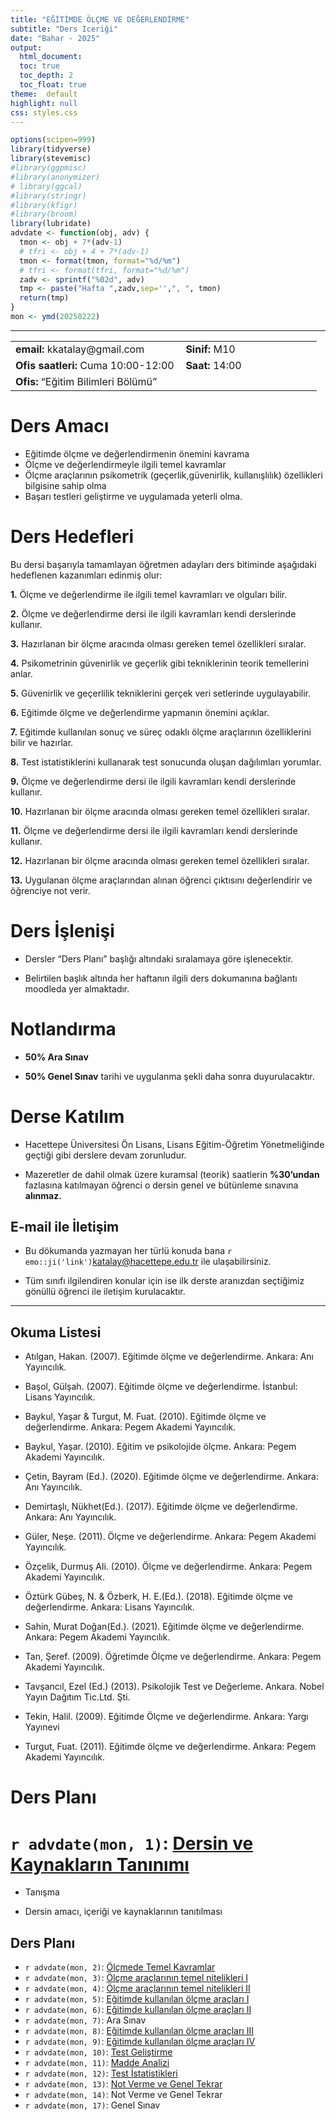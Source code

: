 ```yaml
---
title: "EĞİTİMDE ÖLÇME VE DEĞERLENDİRME"
subtitle: "Ders Iceriği"
date: "Bahar - 2025"
output:
  html_document:
  toc: true
  toc_depth: 2
  toc_float: true
theme:  default
highlight: null
css: styles.css
---
```

```r
options(scipen=999)
library(tidyverse)
library(stevemisc)
#library(ggpmisc)
#library(anonymizer)
# library(ggcal)
#library(stringr)
#library(kfigr)
#library(broom)
library(lubridate)
advdate <- function(obj, adv) {
  tmon <- obj + 7*(adv-1)
  # tfri <- obj + 4 + 7*(adv-1)
  tmon <- format(tmon, format="%d/%m")
  # tfri <- format(tfri, format="%d/%m")
  zadv <- sprintf("%02d", adv)
  tmp <- paste("Hafta ",zadv,sep='',", ", tmon)
  return(tmp)
}
mon <- ymd(20250222)

```

------------------------------------------------------------------------
  
|                                        |                                |
|----------------------------------------|--------------------------------|
| **email:** kkatalay\@gmail.com         | **Sinif:** M10             |
| **Ofis saatleri:** Cuma 10:00-12:00    | **Saat:**  14:00           |
| **Ofis:** "Eğitim Bilimleri Bölümü" |                                |
  

 

# Ders Amacı

- Eğitimde ölçme ve değerlendirmenin önemini kavrama
- Ölçme ve değerlendirmeyle ilgili temel kavramlar
- Ölçme araçlarının psikometrik (geçerlik,güvenirlik, kullanışlılık) özellikleri bilgisine sahip olma 
- Başarı testleri geliştirme ve uygulamada yeterli olma.


# Ders Hedefleri

Bu dersi başarıyla tamamlayan öğretmen adayları ders bitiminde aşağıdaki hedeflenen kazanımları edinmiş olur:

**1.** Ölçme ve değerlendirme ile ilgili temel kavramları ve olguları bilir.  


**2.** Ölçme ve değerlendirme dersi ile ilgili kavramları kendi derslerinde kullanır.  

**3.** Hazırlanan bir ölçme aracında olması gereken temel özellikleri sıralar.  

**4.** Psikometrinin güvenirlik ve geçerlik gibi tekniklerinin teorik temellerini anlar.  

**5.** Güvenirlik ve geçerlilik tekniklerini gerçek veri setlerinde uygulayabilir.  

**6.** Eğitimde ölçme ve değerlendirme yapmanın önemini açıklar.  

**7.** Eğitimde kullanılan sonuç ve süreç odaklı ölçme araçlarının özelliklerini bilir ve hazırlar.  


**8.** Test istatistiklerini kullanarak test sonucunda oluşan dağılımları yorumlar.  


**9.** Ölçme ve değerlendirme dersi ile ilgili kavramları kendi derslerinde kullanır.


**10.** Hazırlanan bir ölçme aracında olması gereken temel özellikleri sıralar.  

**11.** Ölçme ve değerlendirme dersi ile ilgili kavramları kendi derslerinde kullanır.  


**12.** Hazırlanan bir ölçme aracında olması gereken temel özellikleri sıralar.   


**13.** Uygulanan ölçme araçlarından alınan öğrenci çıktısını değerlendirir ve öğrenciye not verir.  



# Ders İşlenişi

- Dersler "Ders Planı" başlığı altındaki sıralamaya göre işlenecektir.

- Belirtilen başlık altında her haftanın ilgili ders dokumanına bağlantı moodleda yer almaktadır.

# Notlandırma

-   **50% Ara Sınav**  


-   **50% Genel Sınav** tarihi ve uygulanma şekli daha sonra duyurulacaktır.


# Derse Katılım

- Hacettepe Üniversitesi Ön Lisans, Lisans Eğitim-Öğretim Yönetmeliğinde geçtiği gibi derslere devam zorunludur. 

- Mazeretler de dahil olmak üzere kuramsal (teorik) saatlerin **%30'undan** fazlasına katılmayan öğrenci o dersin genel ve bütünleme sınavına **alınmaz.**


## E-mail ile İletişim

- Bu dökumanda yazmayan her türlü konuda bana `r emo::ji('link')`[katalay@hacettepe.edu.tr](katalay@hacettepe.edu.tr) ile ulaşabilirsiniz.



- Tüm sınıfı ilgilendiren konular için ise ilk derste aranızdan seçtiğimiz gönüllü öğrenci ile iletişim kurulacaktır.


---
## Okuma Listesi

- Atılgan, Hakan. (2007). Eğitimde ölçme ve değerlendirme. Ankara: Anı Yayıncılık.

- Başol, Gülşah. (2007). Eğitimde ölçme ve değerlendirme. İstanbul: Lisans Yayıncılık.

- Baykul, Yaşar & Turgut, M. Fuat. (2010). Eğitimde ölçme ve değerlendirme. Ankara: Pegem Akademi Yayıncılık.

- Baykul, Yaşar. (2010). Eğitim ve psikolojide ölçme. Ankara: Pegem Akademi Yayıncılık.

- Çetin, Bayram (Ed.). (2020). Eğitimde ölçme ve değerlendirme. Ankara: Anı Yayıncılık.

- Demirtaşlı, Nükhet(Ed.). (2017). Eğitimde ölçme ve değerlendirme. Ankara: Anı Yayıncılık.

- Güler, Neşe. (2011). Ölçme ve değerlendirme. Ankara: Pegem Akademi Yayıncılık.

- Özçelik, Durmuş Ali. (2010). Ölçme ve değerlendirme. Ankara: Pegem Akademi Yayıncılık.

- Öztürk Gübeş, N. & Özberk, H. E.(Ed.). (2018). Eğitimde ölçme ve değerlendirme. Ankara: Lisans Yayıncılık.

- Sahin, Murat Doğan(Ed.). (2021). Eğitimde ölçme ve değerlendirme. Ankara: Pegem Akademi Yayıncılık.


- Tan, Şeref. (2009). Öğretimde Ölçme ve değerlendirme. Ankara: Pegem Akademi Yayıncılık.


- Tavşancıl, Ezel (Ed.) (2013). Psikolojik Test ve Değerleme. Ankara. Nobel Yayın Dağıtım Tic.Ltd. Şti.

- Tekin, Halil. (2009). Eğitimde Ölçme ve değerlendirme. Ankara: Yargı Yayınevi

- Turgut, Fuat. (2011). Eğitimde ölçme ve değerlendirme. Ankara: Pegem Akademi Yayıncılık.


# Ders Planı
# `r advdate(mon, 1)`: [Dersin ve Kaynakların Tanınımı](sunum/01_Ders.html)

- Tanışma

- Dersin amacı, içeriği ve kaynaklarının tanıtılması



## Ders Planı

- `r advdate(mon, 2)`:   [Ölçmede Temel Kavramlar](sunum/02_Temel.html)
- `r advdate(mon, 3)`:   [Ölçme araçlarının temel nitelikleri I](sunum/03_Guvenirlik.html)
- `r advdate(mon, 4)`:   [Ölçme araçlarının temel nitelikleri II](sunum/04_Gecerlik.html)
- `r advdate(mon, 5)`:    [Eğitimde kullanılan ölçme araçları I](sunum/05_SINAVLAR1.html) 
- `r advdate(mon, 6)`:   [Eğitimde kullanılan ölçme araçları II](sunum/06_SINAVLAR2.html) 
- `r advdate(mon, 7)`:   Ara Sınav
- `r advdate(mon, 8)`:   [Eğitimde kullanılan ölçme araçları III](sunum/07_SINAVLAR3.html)
- `r advdate(mon, 9)`:   [Eğitimde kullanılan ölçme araçları IV](sunum/08_PERFORMANS.html) 
- `r advdate(mon, 10)`:  [Test Geliştirme](sunum/09_TG.html)
- `r advdate(mon, 11)`:  [Madde Analizi](sunum/10_MADDEIST.html) 
- `r advdate(mon, 12)`:  [Test İstatistikleri](sunum/11_TESTIST.html) 
- `r advdate(mon, 13)`:  [Not Verme ve Genel Tekrar](sunum/14.html) 
- `r advdate(mon, 14)`:  Not Verme ve Genel Tekrar
- `r advdate(mon, 17)`:  Genel Sınav





